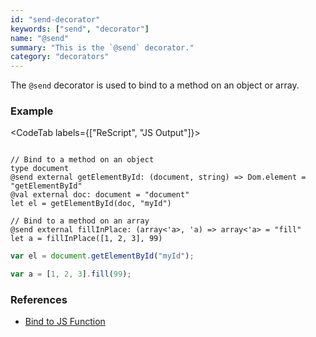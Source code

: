 ```yaml
---
id: "send-decorator"
keywords: ["send", "decorator"]
name: "@send"
summary: "This is the `@send` decorator."
category: "decorators"
---
```


The `@send` decorator is used to bind to a method on an object or array.

### Example

<CodeTab labels={["ReScript", "JS Output"]}>

```res

// Bind to a method on an object
type document
@send external getElementById: (document, string) => Dom.element = "getElementById"
@val external doc: document = "document"
let el = getElementById(doc, "myId")

// Bind to a method on an array
@send external fillInPlace: (array<'a>, 'a) => array<'a> = "fill"
let a = fillInPlace([1, 2, 3], 99)
```

```js
var el = document.getElementById("myId");

var a = [1, 2, 3].fill(99);
```

</CodeTab>

### References

- [Bind to JS Function](/docs/manual/latest/bind-to-js-function)
